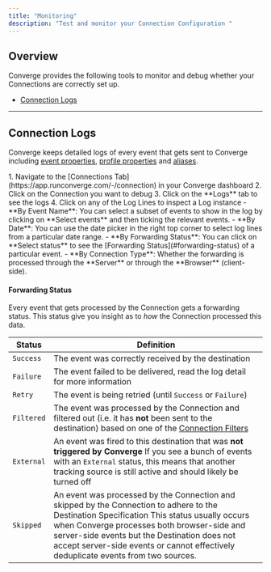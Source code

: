 ```yaml
---
title: "Monitoring"
description: "Test and monitor your Connection Configuration "
---
```


## Overview

Converge provides the following tools to monitor and debug whether your Connections are correctly set up.
- [Connection Logs](#connection-logs)

---

## Connection Logs

Converge keeps detailed logs of every event that gets sent to Converge including [event properties](/sources/converge-spec), [profile properties](/sources/source-concepts#profile-properties) and [aliases](/sources/source-concepts#aliases).

<AccordionGroup>
<Accordion icon="location-dot" title="Where to find Connection Logs">
1. Navigate to the [Connections Tab](https://app.runconverge.com/-/connection) in your Converge dashboard
2. Click on the Connection you want to debug
3. Click on the **Logs** tab to see the logs
4. Click on any of the Log Lines to inspect a Log instance
</Accordion>

<Accordion icon="filter" title="Filter through the logs">
- **By Event Name**: You can select a subset of events to show in the log by clicking on **Select events** and then ticking the relevant events.
- **By Date**: You can use the date picker in the right top corner to select log lines from a particular date range.
- **By Forwarding Status**: You can click on **Select status** to see the [Forwarding Status](#forwarding-status) of a particular event.
- **By Connection Type**: Whether the forwarding is processed through the **Server** or through the **Browser** (client-side).
</Accordion>

</AccordionGroup>

#### Forwarding Status

Every event that gets processed by the Connection gets a forwarding status. 
This status give you insight as to _how_ the Connection processed this data. 

| Status     | Definition                                                                                                                                                                                                                                                                                                                                       |
| ---------- | ------------------------------------------------------------------------------------------------------------------------------------------------------------------------------------------------------------------------------------------------------------------------------------------------------------------------------------------------ |
| `Success`  | The event was correctly received by the destination                                                                                                                                                                                                                                                                                              |
| `Failure`  | The event failed to be delivered, read the log detail for more information                                                                                                                                                                                                                                                                       |
| `Retry`    | The event is being retried (until `Success` or `Failure`)                                                                                                                                                                                                                                                                                        |
| `Filtered` | The event was processed by the Connection and filtered out (i.e. it has **not** been sent to the destination) based on one of the [Connection Filters](/connections/filters)                                                                                                                                                                     |
| `External` | An event was fired to this destination that was **not triggered by Converge**  <Note> If you see a bunch of events with an `External` status, this means that another tracking source is still active and should likely be turned off </Note>                                                                                                    |
| `Skipped`  | An event was processed by the Connection and skipped by the Connection to adhere to the Destination Specification <Info> This status usually occurs when Converge processes both browser-side and server-side events but the Destination does not accept server-side events or cannot effectively deduplicate events from two sources.   </Info> |


